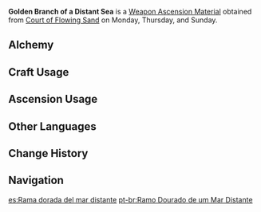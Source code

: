 {{Item Infobox
|id           = 114028
|image        = Item Golden Branch of a Distant Sea.png
|type         = Weapon Ascension Materials
|invCategory  = Character Development Items
|group        = Branches of a Distant Sea
|rarity       = 5
|description  = The meaning that lies behind the name "Watatsumi" is simply the unrequited hopes that the abandoned people who dwelt in the deep sea pinned upon the serpent god that led them.<br />And it was also because the serpent god now had people who worshiped it that it stayed in the world it should have long fled, breaking off the coral branches that adorned its body, treading upon land where it should not have, and facing a foe it could never hope to match &mdash; till at last, its divine form was sundered along with the mountains, its ichor turned into plasma, and its will and power became a curse that could never be extinguished: Tatarigami.
|day1         = Monday
|day2         = Thursday
|day3         = Sunday
|source1      = Court of Flowing Sand
|source2      = [[Crafting]]
}}
'''Golden Branch of a Distant Sea''' is a [[Weapon Ascension Material]] obtained from [[Court of Flowing Sand]] on Monday, Thursday, and Sunday.

==Alchemy==
{{Recipe
|type = Crafting
|Jade Branch of a Distant Sea = 3
|Mora = 1,075
|sort = Jade Branch of a Distant Sea,Mora
}}

==Craft Usage==
{{Craft Usage}}

==Ascension Usage==
{{Ascension Usage}}

==Other Languages==
{{Other Languages
|en      = Golden Branch of a Distant Sea
|zhs     = 远海夷地的金枝
|zhs_rm  = Yuánhǎi Yídì de Jīnzhī
|zht     = 遠海夷地的金枝
|zht_rm  = Yuánhǎi Yídì de Jīnzhī
|zh_tl   = Gold Branch of Distant Seas and Foreign Lands
|ja      = 遠海夷地の金枝
|ja_rm   = Enkai Ichi no Kinshi{{Assumed}}
|ja_tl   = Golden Branch of a Deep Sea and Foreign Lands{{Sino}}
|ko      = 먼바다의 금빛 가지
|ko_rm   = Meonbada-ui Geumbit Gaji
|ko_tl   = Golden Branch of a Distant Sea
|es      = Rama dorada del mar distante
|es_tl   = Golden Branch of the Distant Sea
|fr      = Branche marine d'or
|fr_tl   = Sea Branch of Gold
|ru      = Золотая ветвь внешних морей
|ru_tl   = 
|th      = Golden Branch of a Distant Sea
|vi      = Nhánh Vàng Của Biển Xa
|vi_tl   = 
|de      = Goldzweig eines fernen Meeres
|de_tl   = Golden Branch of a Distant Sea
|id      = Golden Branch of a Distant Sea
|pt      = Ramo Dourado de um Mar Distante
|pt_tl   = 
}}

==Change History==
{{Change History|2.0}}

==Navigation==
{{Development Item Navbox|Weapon Materials}}

[[es:Rama dorada del mar distante]]
[[pt-br:Ramo Dourado de um Mar Distante]]